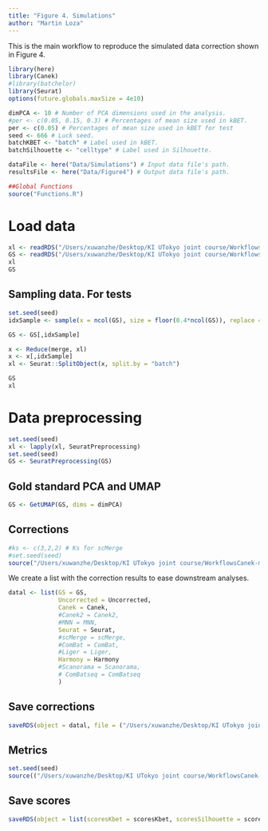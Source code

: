 ```yaml
---
title: "Figure 4. Simulations"
author: "Martin Loza"
---
```


This is the main workflow to reproduce the simulated data correction shown in Figure 4.

```r
library(here)
library(Canek)
#library(batchelor)
library(Seurat)
options(future.globals.maxSize = 4e10)

dimPCA <- 10 # Number of PCA dimensions used in the analysis.
#per <- c(0.05, 0.15, 0.3) # Percentages of mean size used in kBET.
per <- c(0.05) # Percentages of mean size used in kBET for test
seed <- 666 # Luck seed.
batchKBET <- "batch" # Label used in kBET.
batchSilhouette <- "celltype" # Label used in Silhouette.

dataFile <- here("Data/Simulations") # Input data file's path.
resultsFile <- here("Data/Figure4") # Output data file's path.

##Global Functions
source("Functions.R")
```

# Load data

```r
xl <- readRDS("/Users/xuwanzhe/Desktop/KI UTokyo joint course/WorkflowsCanek-main/Data/Figure4/datal.Rds")
GS <- readRDS("/Users/xuwanzhe/Desktop/KI UTokyo joint course/WorkflowsCanek-main/Data/GS_Raw.Rds")
xl
GS
```

## Sampling data. For tests

```r
set.seed(seed)
idxSample <- sample(x = ncol(GS), size = floor(0.4*ncol(GS)), replace = FALSE)

GS <- GS[,idxSample]

x <- Reduce(merge, xl)
x <- x[,idxSample]
xl <- Seurat::SplitObject(x, split.by = "batch")

GS
xl
```

# Data preprocessing

```r
set.seed(seed)
xl <- lapply(xl, SeuratPreprocessing)
set.seed(seed)
GS <- SeuratPreprocessing(GS)
```

## Gold standard PCA and UMAP

```r
GS <- GetUMAP(GS, dims = dimPCA)
```

## Corrections

```r
#ks <- c(3,2,2) # Ks for scMerge
#set.seed(seed)
source("/Users/xuwanzhe/Desktop/KI UTokyo joint course/WorkflowsCanek-main/Results/CorrectData.R", knitr::knit_global())
```

We create a list with the correction results to ease downstream analyses.

```r
datal <- list(GS = GS,
              Uncorrected = Uncorrected,
              Canek = Canek,
              #Canek2 = Canek2,
              #MNN = MNN,
              Seurat = Seurat,
              #scMerge = scMerge, 
              #ComBat = ComBat, 
              #Liger = Liger, 
              Harmony = Harmony
              #Scanorama = Scanorama,
              # ComBatseq = ComBatseq
              )
```

## Save corrections

```r
saveRDS(object = datal, file = ("/Users/xuwanzhe/Desktop/KI UTokyo joint course/WorkflowsCanek-main/Data/Figure4/datal.Rds"))
```

## Metrics

```r
set.seed(seed)
source(("/Users/xuwanzhe/Desktop/KI UTokyo joint course/WorkflowsCanek-main/Results/Metrics.R"), knitr::knit_global())
```

## Save scores

```r
saveRDS(object = list(scoresKbet = scoresKbet, scoresSilhouette = scoresSilhouette), file = ("/Users/xuwanzhe/Desktop/KI UTokyo joint course/WorkflowsCanek-main/Data/Figure4/scores.RDS"))
```